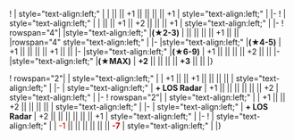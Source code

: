 {{Ship/EquipmentBonuses|Carrier}}
! {{GreenPlane}}{{EquipmentLink|Type 96 Fighter}}
| style="text-align:left;" | 
| || || +1 || || || || +1
| style="text-align:left;" |
|-
! {{GreenPlane}}{{EquipmentLink|Type 96 Fighter Kai}}
| style="text-align:left;" | 
| || || +1 || +2 || || || +1
| style="text-align:left;" |
|-
! rowspan="4"| {{YellowPlane}}{{EquipmentLink|Type 2 Reconnaissance Aircraft}}
|style="text-align:left;" |'''(★2-3)'''
| || || || || +1 || || 
|rowspan="4" style="text-align:left;" |
|-
|style="text-align:left;" |'''(★4-5)'''
| +1 || || || || +1 || || 
|-
|style="text-align:left;" |'''(★6-9)'''
| +1 || || || || +2 || || 
|-
|style="text-align:left;" |'''(★MAX)'''
| '''+2''' || || || || '''+3''' || ||
|}

{{Ship/EquipmentBonuses|class=<includeonly>mw-collapsed</includeonly>}}
! rowspan="2"|{{GreenGunDP}}{{EquipmentLink|12.7cm Single High-angle Gun Mount Kai 2}}
| style="text-align:left;" | 
| +1 || || +1 || || || || 
| style="text-align:left;" | 
|-
| style="text-align:left;" | '''+ LOS Radar''' 
| +1 || || || || || || +2
| style="text-align:left;" | 
|-
! rowspan="2"|{{GreenGunDP}}{{EquipmentLink|12.7cm Twin High-angle Gun Mount Kai 2}}
| style="text-align:left;" | 
| +1 || || +2 || || || || 
| style="text-align:left;" | 
|-
| style="text-align:left;" | '''+ LOS Radar''' 
| +2 || || || || || || +1
| style="text-align:left;" | 
|-
! {{TorpedoWeapon}}{{EquipmentLink|Type D Kouhyouteki Kai (Kouryuu Kai)}}
| style="text-align:left;" | 
| <font color=#CC0000>-1</font> || || || || || || '''<font color=#CC0000>-7</font>'''
| style="text-align:left;" | 
|}